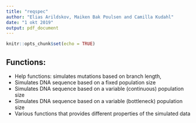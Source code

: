 ```yaml
---
title: "reqspec"
author: "Elias Arildskov, Maiken Bak Poulsen and Camilla Kudahl"
date: "1 okt 2019"
output: pdf_document
---
```


```r
knitr::opts_chunk$set(echo = TRUE)
```

## Functions:
- Help functions: simulates mutations based on branch length, 
- Simulates DNA sequence based on a fixed population size
- Simulates DNA sequence based on a variable (continuous) population size
- Simulates DNA sequence based on a variable (bottleneck) population size
- Various functions that provides different properties of the simulated data





